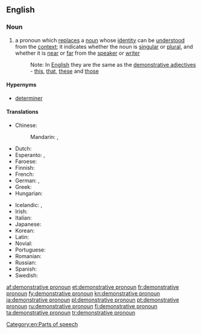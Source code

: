 ==English==

===Noun===
{{en-noun|head=[[demonstrative]] [[pronoun]]}}

# {{context|grammar|lang=en}} a pronoun which [[replace]]s a [[noun]] whose [[identity]] can be [[understood]] from the [[context]]; it indicates whether the noun is [[singular]] or [[plural]], and whether it is [[near]] or [[far]] from the [[speaker]] or [[writer]]
#: Note: In [[English]] they are the same as the [[demonstrative adjective]]s - [[this]], [[that]], [[these]] and [[those]]

====Hypernyms====
* [[determiner]]

====Translations====
{{trans-top|pronoun which replaces a noun}}
* Chinese:
*: Mandarin: {{t+|cmn|指示代詞|sc=Hani}}, {{t|cmn|指示代词|tr=zhǐshì dàicí|sc=Hani}}
* Dutch: {{t+|nl|aanwijzend voornaamwoord|n}}
* Esperanto: {{t|eo|monstra pronomo}}, {{t+|eo|demonstrativo}}
* Faroese: {{t|fo|ávísingarfornavn|n}}
* Finnish: {{t+|fi|demonstratiivipronomini}}
* French: {{t+|fr|pronom démonstratif|m}}
* German: {{t+|de|hinweisendes Fürwort|n}}, {{t+|de|Demonstrativpronomen|n}}
* Greek: {{t|el|δεικτική αντωνυμία|f|tr=deiktikí antonymía|sc=Grek}}
* Hungarian: {{t|hu|mutató névmás}}
{{trans-mid}}
* Icelandic: {{t+|is|ábendingarfornafn|n}}, {{t|is|sérstætt ábendingarfornafn|n}}
* Irish: {{t|ga|forainm taispeántach|m}}
* Italian: {{t|it|pronome dimostrativo|m}}
* Japanese: {{t|ja|指示代名詞|tr=しじだいめいし shiji daimeishi|sc=Jpan}}
* Korean: {{t+|ko|지시대명사|sc=Kore}}
* Latin: {{t|la|pronomen demonstrativum}}
* Novial: {{t|nov|demonstrativi pronomine}}
* Portuguese: {{t+|pt|pronome demonstrativo|m}}
* Romanian: {{t+|ro|pronume demonstrativ|n}}
* Russian: {{t|ru|указательное местоимение|n|tr=ukazátel’noje mestoiménije}}
* Spanish: {{t|es|pronombre demostrativo|m}}
* Swedish: {{t+|sv|demonstrativt pronomen|n}}
{{trans-bottom}}

[[Category:en:Parts of speech]]

[[af:demonstrative pronoun]]
[[et:demonstrative pronoun]]
[[fr:demonstrative pronoun]]
[[fy:demonstrative pronoun]]
[[kn:demonstrative pronoun]]
[[ja:demonstrative pronoun]]
[[pl:demonstrative pronoun]]
[[pt:demonstrative pronoun]]
[[ru:demonstrative pronoun]]
[[fi:demonstrative pronoun]]
[[ta:demonstrative pronoun]]
[[tr:demonstrative pronoun]]